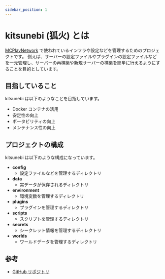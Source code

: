 ```yaml
---
sidebar_position: 1
---
```


# kitsunebi (狐火) とは

[MCPlayNetwork](https://www.mcplay.biz/) で使われているインフラや設定などを管理するためのプロジェクトです。
例えば、サーバーの設定ファイルやプラグインの設定ファイルなどを一元管理し、サーバーの再構築や新規サーバーの構築を簡単に行えるようにすることを目的としています。

## 目指していること

kitsunebi は以下のようなことを目指しています。

* Docker コンテナの活用
* 安定性の向上
* ポータビリティの向上
* メンテナンス性の向上

## プロジェクトの構成

kitsunebi は以下のような構成になっています。

- **config**
    - 設定ファイルなどを管理するディレクトリ
- **data**
    - 実データが保存されるディレクトリ
- **environment**
    - 環境変数を管理するディレクトリ
- **plugins**
    - プラグインを管理するディレクトリ
- **scripts**
    - スクリプトを管理するディレクトリ
- **secrets**
    - シークレット情報を管理するディレクトリ
- **worlds**
    - ワールドデータを管理するディレクトリ

## 参考

- [GitHub リポジトリ](https://github.com/mcplaynetwork/kitsunebi)
